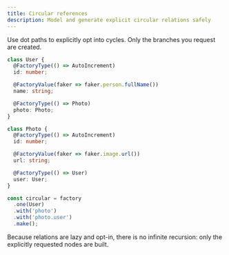 ```yaml
---
title: Circular references
description: Model and generate explicit circular relations safely
---
```


Use dot paths to explicitly opt into cycles. Only the branches you request are created.

```ts
class User {
  @FactoryType(() => AutoIncrement)
  id: number;

  @FactoryValue(faker => faker.person.fullName())
  name: string;

  @FactoryType(() => Photo)
  photo: Photo;
}

class Photo {
  @FactoryType(() => AutoIncrement)
  id: number;

  @FactoryValue(faker => faker.image.url())
  url: string;

  @FactoryType(() => User)
  user: User;
}

const circular = factory
  .one(User)
  .with('photo')
  .with('photo.user')
  .make();
```

<Callout>
  Because relations are lazy and opt-in, there is no infinite recursion: only the explicitly requested nodes are built.
</Callout>
